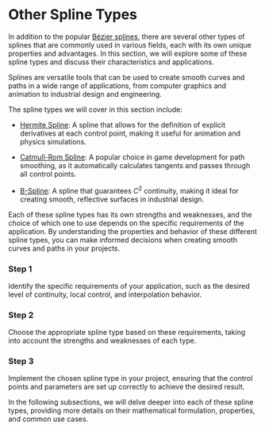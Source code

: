 
# Other Spline Types

In addition to the popular [Bézier splines](/bezier-splines), there are several other types of splines that are commonly used in various fields, each with its own unique properties and advantages. In this section, we will explore some of these spline types and discuss their characteristics and applications.

<Callout>
Splines are versatile tools that can be used to create smooth curves and paths in a wide range of applications, from computer graphics and animation to industrial design and engineering.
</Callout>

The spline types we will cover in this section include:

- [Hermite Spline](/other-spline-types/hermite-spline): A spline that allows for the definition of explicit derivatives at each control point, making it useful for animation and physics simulations.

- [Catmull-Rom Spline](/other-spline-types/catmull-rom-spline): A popular choice in game development for path smoothing, as it automatically calculates tangents and passes through all control points.

- [B-Spline](/other-spline-types/b-spline): A spline that guarantees $C^2$ continuity, making it ideal for creating smooth, reflective surfaces in industrial design.

Each of these spline types has its own strengths and weaknesses, and the choice of which one to use depends on the specific requirements of the application. By understanding the properties and behavior of these different spline types, you can make informed decisions when creating smooth curves and paths in your projects.

<Steps>

### Step 1
Identify the specific requirements of your application, such as the desired level of continuity, local control, and interpolation behavior.

### Step 2
Choose the appropriate spline type based on these requirements, taking into account the strengths and weaknesses of each type.

### Step 3
Implement the chosen spline type in your project, ensuring that the control points and parameters are set up correctly to achieve the desired result.
</Steps>

In the following subsections, we will delve deeper into each of these spline types, providing more details on their mathematical formulation, properties, and common use cases.